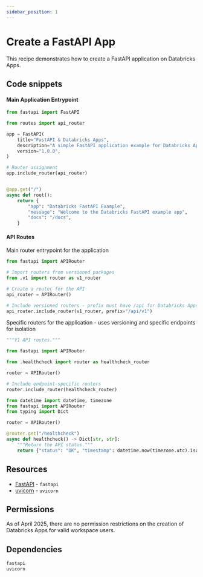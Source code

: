 ```yaml
---
sidebar_position: 1
---
```


# Create a FastAPI App

This recipe demonstrates how to create a FastAPI application on Databricks Apps.  

## Code snippets

#### Main Application Entrypoint

```python title="app.py"
from fastapi import FastAPI

from routes import api_router

app = FastAPI(
    title="FastAPI & Databricks Apps",
    description="A simple FastAPI application example for Databricks Apps runtime",
    version="1.0.0",
)

# Router assignment
app.include_router(api_router)


@app.get("/")
async def root():
    return {
        "app": "Databricks FastAPI Example",
        "message": "Welcome to the Databricks FastAPI example app",
        "docs": "/docs",
    }
```

#### API Routes

Main router entrypoint for the application
```python title="routes/__init__.py"
from fastapi import APIRouter

# Import routers from versioned packages
from .v1 import router as v1_router

# Create a router for the API
api_router = APIRouter()

# Include versioned routers - prefix must have /api for Databricks Apps token-based auth
api_router.include_router(v1_router, prefix="/api/v1")
```

Specific routers for the application - uses versioning and specific endpoints for isolation
```python title="routes/v1/__init__.py"
"""V1 API routes."""

from fastapi import APIRouter

from .healthcheck import router as healthcheck_router

router = APIRouter()

# Include endpoint-specific routers
router.include_router(healthcheck_router)
```

```python title="routes/v1/healthcheck.py"
from datetime import datetime, timezone
from fastapi import APIRouter
from typing import Dict

router = APIRouter()

@router.get("/healthcheck")
async def healthcheck() -> Dict[str, str]:
    """Return the API status."""
    return {"status": "OK", "timestamp": datetime.now(timezone.utc).isoformat()}
```

## Resources

- [FastAPI](https://pypi.org/project/fastapi/) - `fastapi`
- [uvicorn](https://pypi.org/project/uvicorn/) - `uvicorn`

## Permissions

As of April 2025, there are no permission restrictions on the creation of Databricks Apps for valid workspace users.

## Dependencies

```python title="requirements.txt"
fastapi
uvicorn
``` 